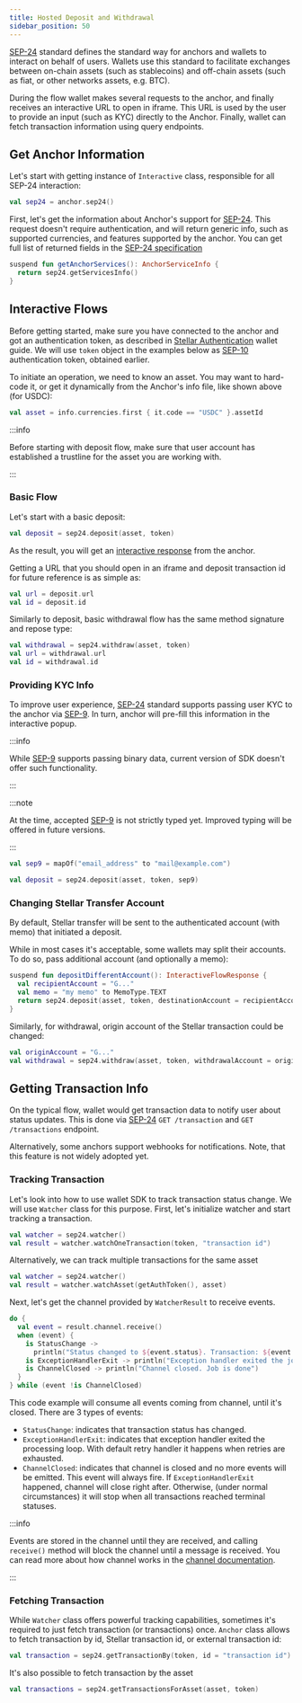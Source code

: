 ```yaml
---
title: Hosted Deposit and Withdrawal
sidebar_position: 50
---
```



[SEP-24] standard defines the standard way for anchors and wallets to interact on behalf of users. Wallets use this standard to facilitate exchanges between on-chain assets (such as stablecoins) and off-chain assets (such as fiat, or other networks assets, e.g. BTC).

During the flow wallet makes several requests to the anchor, and finally receives an interactive URL to open in iframe. This URL is used by the user to provide an input (such as KYC) directly to the Anchor. Finally, wallet can fetch transaction information using query endpoints.

## Get Anchor Information

Let's start with getting instance of `Interactive` class, responsible for all SEP-24 interaction:

<CodeExample>

```kotlin
val sep24 = anchor.sep24()
```

</CodeExample>

First, let's get the information about Anchor's support for [SEP-24]. This request doesn't require authentication, and will return generic info, such as supported currencies, and features supported by the anchor. You can get full list of returned fields in the [SEP-24 specification](https://github.com/stellar/stellar-protocol/blob/master/ecosystem/sep-0024.md#info)

<CodeExample>

```kt
suspend fun getAnchorServices(): AnchorServiceInfo {
  return sep24.getServicesInfo()
}
```

</CodeExample>

## Interactive Flows

Before getting started, make sure you have connected to the anchor and got an authentication token, as described in [Stellar Authentication] wallet guide. We will use `token` object in the examples below as [SEP-10] authentication token, obtained earlier.

To initiate an operation, we need to know an asset. You may want to hard-code it, or get it dynamically from the Anchor's info file, like shown above (for USDC):

<CodeExample>

```kt
val asset = info.currencies.first { it.code == "USDC" }.assetId
```

</CodeExample>

:::info

[//]: # "TODO: link to establish trustline guide"

Before starting with deposit flow, make sure that user account has established a trustline for the asset you are working with.

:::

### Basic Flow

Let's start with a basic deposit:

<CodeExample>

```kt
val deposit = sep24.deposit(asset, token)
```

</CodeExample>

As the result, you will get an [interactive response](https://github.com/stellar/stellar-protocol/blob/master/ecosystem/sep-0024.md#deposit-and-withdraw-shared-responses) from the anchor.

Getting a URL that you should open in an iframe and deposit transaction id for future reference is as simple as:

<CodeExample>

```kt
val url = deposit.url
val id = deposit.id
```

</CodeExample>

Similarly to deposit, basic withdrawal flow has the same method signature and repose type:

<CodeExample>

```kt
val withdrawal = sep24.withdraw(asset, token)
val url = withdrawal.url
val id = withdrawal.id
```

</CodeExample>

### Providing KYC Info

To improve user experience, [SEP-24] standard supports passing user KYC to the anchor via [SEP-9]. In turn, anchor will pre-fill this information in the interactive popup.

:::info

While [SEP-9] supports passing binary data, current version of SDK doesn't offer such functionality.

:::

:::note

At the time, accepted [SEP-9] is not strictly typed yet. Improved typing will be offered in future versions.

:::

<CodeExample>

```kt
val sep9 = mapOf("email_address" to "mail@example.com")

val deposit = sep24.deposit(asset, token, sep9)
```

</CodeExample>

### Changing Stellar Transfer Account

By default, Stellar transfer will be sent to the authenticated account (with memo) that initiated a deposit.

While in most cases it's acceptable, some wallets may split their accounts. To do so, pass additional account (and optionally a memo):

<CodeExample>

```kt
suspend fun depositDifferentAccount(): InteractiveFlowResponse {
  val recipientAccount = "G..."
  val memo = "my memo" to MemoType.TEXT
  return sep24.deposit(asset, token, destinationAccount = recipientAccount, destinationMemo = memo)
}
```

</CodeExample>

Similarly, for withdrawal, origin account of the Stellar transaction could be changed:

<CodeExample>

```kt
val originAccount = "G..."
val withdrawal = sep24.withdraw(asset, token, withdrawalAccount = originAccount)
```

</CodeExample>

## Getting Transaction Info

On the typical flow, wallet would get transaction data to notify user about status updates. This is done via [SEP-24] `GET /transaction` and `GET /transactions` endpoint.

Alternatively, some anchors support webhooks for notifications. Note, that this feature is not widely adopted yet.

### Tracking Transaction

Let's look into how to use wallet SDK to track transaction status change. We will use `Watcher` class for this purpose. First, let's initialize watcher and start tracking a transaction.

<CodeExample>

```kt
val watcher = sep24.watcher()
val result = watcher.watchOneTransaction(token, "transaction id")
```

</CodeExample>

Alternatively, we can track multiple transactions for the same asset

<CodeExample>

```kt
val watcher = sep24.watcher()
val result = watcher.watchAsset(getAuthToken(), asset)
```

</CodeExample>

Next, let's get the channel provided by `WatcherResult` to receive events.

<CodeExample>

```kt
do {
  val event = result.channel.receive()
  when (event) {
    is StatusChange ->
      println("Status changed to ${event.status}. Transaction: ${event.transaction}")
    is ExceptionHandlerExit -> println("Exception handler exited the job")
    is ChannelClosed -> println("Channel closed. Job is done")
  }
} while (event !is ChannelClosed)
```

</CodeExample>

This code example will consume all events coming from channel, until it's closed. There are 3 types of events:

- `StatusChange`: indicates that transaction status has changed.
- `ExceptionHandlerExit`: indicates that exception handler exited the processing loop. With default retry handler it happens when retries are exhausted.
- `ChannelClosed`: indicates that channel is closed and no more events will be emitted. This event will always fire. If `ExceptionHandlerExit` happened, channel will close right after. Otherwise, (under normal circumstances) it will stop when all transactions reached terminal statuses.

:::info

Events are stored in the channel until they are received, and calling `receive()` method will block the channel until a message is received. You can read more about how channel works in the [channel documentation](https://kotlinlang.org/docs/coroutines-and-channels.html#channels).

:::

### Fetching Transaction

While `Watcher` class offers powerful tracking capabilities, sometimes it's required to just fetch transaction (or transactions) once. `Anchor` class allows to fetch transaction by id, Stellar transaction id, or external transaction id:

<CodeExample>

```kt
val transaction = sep24.getTransactionBy(token, id = "transaction id")
```

</CodeExample>

It's also possible to fetch transaction by the asset

<CodeExample>

```kt
val transactions = sep24.getTransactionsForAsset(asset, token)
```

</CodeExample>

[sep-9]: https://github.com/stellar/stellar-protocol/blob/master/ecosystem/sep-000p.md
[sep-10]: https://github.com/stellar/stellar-protocol/blob/master/ecosystem/sep-0010.md
[sep-24]: https://github.com/stellar/stellar-protocol/blob/master/ecosystem/sep-0024.md
[stellar authentication]: ./sep10.mdx
